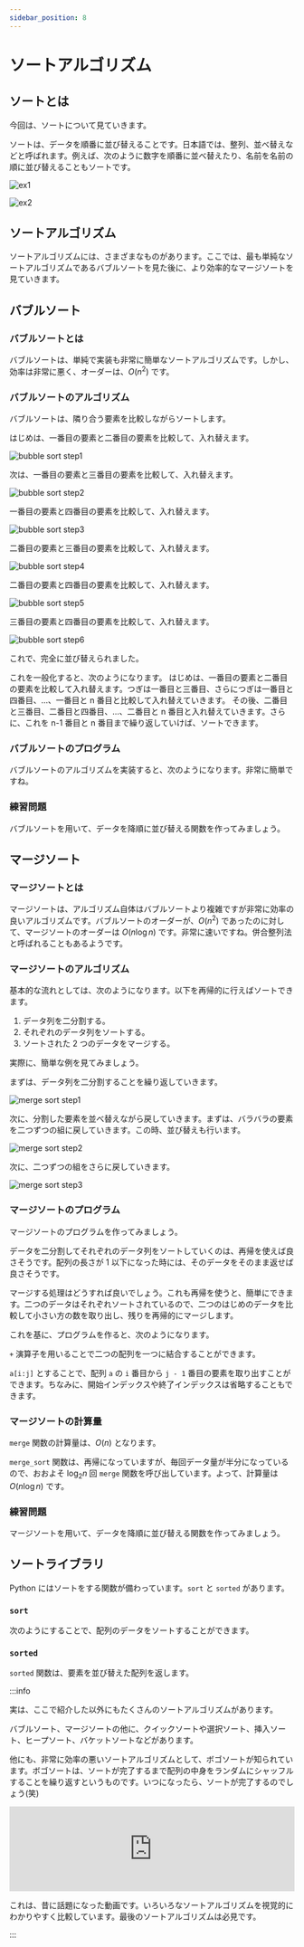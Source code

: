 ```yaml
---
sidebar_position: 8
---
```



# ソートアルゴリズム

## ソートとは

今回は、ソートについて見ていきます。

ソートは、データを順番に並び替えることです。日本語では、整列、並べ替えなどと呼ばれます。例えば、次のように数字を順番に並べ替えたり、名前を名前の順に並び替えることもソートです。

![ex1](sort-ex1.drawio.svg)

![ex2](sort-ex2.drawio.svg)

## ソートアルゴリズム

ソートアルゴリズムには、さまざまなものがあります。ここでは、最も単純なソートアルゴリズムであるバブルソートを見た後に、より効率的なマージソートを見ていきます。

## バブルソート

### バブルソートとは

バブルソートは、単純で実装も非常に簡単なソートアルゴリズムです。しかし、効率は非常に悪く、オーダーは、$O(n^2)$ です。

### バブルソートのアルゴリズム

バブルソートは、隣り合う要素を比較しながらソートします。

はじめは、一番目の要素と二番目の要素を比較して、入れ替えます。

![bubble sort step1](bubble-sort1.drawio.svg)

次は、一番目の要素と三番目の要素を比較して、入れ替えます。

![bubble sort step2](bubble-sort2.drawio.svg)

一番目の要素と四番目の要素を比較して、入れ替えます。

![bubble sort step3](bubble-sort3.drawio.svg)

二番目の要素と三番目の要素を比較して、入れ替えます。

![bubble sort step4](bubble-sort4.drawio.svg)

二番目の要素と四番目の要素を比較して、入れ替えます。

![bubble sort step5](bubble-sort5.drawio.svg)

三番目の要素と四番目の要素を比較して、入れ替えます。

![bubble sort step6](bubble-sort6.drawio.svg)

これで、完全に並び替えられました。

これを一般化すると、次のようになります。
はじめは、一番目の要素と二番目の要素を比較して入れ替えます。つぎは一番目と三番目、さらにつぎは一番目と四番目、…、一番目と n 番目と比較して入れ替えていきます。
その後、二番目と三番目、二番目と四番目、…、二番目と n 番目と入れ替えていきます。さらに、これを n-1 番目と n 番目まで繰り返していけば、ソートできます。

### バブルソートのプログラム

バブルソートのアルゴリズムを実装すると、次のようになります。非常に簡単ですね。

<ViewSource path="/sort/bubble_sort.ipynb" />

### 練習問題

バブルソートを用いて、データを降順に並び替える関数を作ってみましょう。

<Answer>
  <ViewSource path="/sort/bubble_sort_reverse.ipynb" />
</Answer>

## マージソート

### マージソートとは

マージソートは、アルゴリズム自体はバブルソートより複雑ですが非常に効率の良いアルゴリズムです。バブルソートのオーダーが、$O(n^2)$ であったのに対して、マージソートのオーダーは $O(n\log n)$ です。非常に速いですね。併合整列法と呼ばれることもあるようです。

### マージソートのアルゴリズム

基本的な流れとしては、次のようになります。以下を再帰的に行えばソートできます。

1. データ列を二分割する。
1. それぞれのデータ列をソートする。
1. ソートされた 2 つのデータをマージする。

実際に、簡単な例を見てみましょう。

まずは、データ列を二分割することを繰り返していきます。

![merge sort step1](merge-sort1.drawio.svg)

次に、分割した要素を並べ替えながら戻していきます。まずは、バラバラの要素を二つずつの組に戻していきます。この時、並び替えも行います。

![merge sort step2](merge-sort2.drawio.svg)

次に、二つずつの組をさらに戻していきます。

![merge sort step3](merge-sort3.drawio.svg)

### マージソートのプログラム

マージソートのプログラムを作ってみましょう。

データを二分割してそれぞれのデータ列をソートしていくのは、再帰を使えば良さそうです。配列の長さが 1 以下になった時には、そのデータをそのまま返せば良さそうです。

マージする処理はどうすれば良いでしょう。これも再帰を使うと、簡単にできます。二つのデータはそれぞれソートされているので、二つのはじめのデータを比較して小さい方の数を取り出し、残りを再帰的にマージします。

これを基に、プログラムを作ると、次のようになります。

<ViewSource path="/sort/merge_sort.ipynb" />

`+` 演算子を用いることで二つの配列を一つに結合することができます。

`a[i:j]` とすることで、配列 `a` の `i` 番目から `j - 1` 番目の要素を取り出すことができます。ちなみに、開始インデックスや終了インデックスは省略することもできます。

### マージソートの計算量

`merge` 関数の計算量は、$O(n)$ となります。

`merge_sort` 関数は、再帰になっていますが、毎回データ量が半分になっているので、おおよそ $\log_2 n$ 回 `merge` 関数を呼び出しています。よって、計算量は $O(n\log n)$ です。

### 練習問題

マージソートを用いて、データを降順に並び替える関数を作ってみましょう。

<Answer>
  <ViewSource path="/sort/merge_sort_reverse.ipynb" />
</Answer>

## ソートライブラリ

Python にはソートをする関数が備わっています。`sort` と `sorted` があります。

### `sort`

次のようにすることで、配列のデータをソートすることができます。

<ViewSource path="/sort/sort.ipynb" />

### `sorted`

`sorted` 関数は、要素を並び替えた配列を返します。

<ViewSource path="/sort/sorted.ipynb" />

:::info

実は、ここで紹介した以外にもたくさんのソートアルゴリズムがあります。

バブルソート、マージソートの他に、クイックソートや選択ソート、挿入ソート、ヒープソート、バケットソートなどがあります。

他にも、非常に効率の悪いソートアルゴリズムとして、ボゴソートが知られています。ボゴソートは、ソートが完了するまで配列の中身をランダムにシャッフルすることを繰り返すというものです。いつになったら、ソートが完了するのでしょう(笑)

<iframe
  width="100%"
  style={{ aspectRatio: "16/9" }}
  src="https://www.youtube.com/embed/kPRA0W1kECg"
  title="YouTube video player"
  frameborder="0"
  allow="accelerometer; autoplay; clipboard-write; encrypted-media; gyroscope; picture-in-picture; web-share"
  allowfullscreen
></iframe>

これは、昔に話題になった動画です。いろいろなソートアルゴリズムを視覚的にわかりやすく比較しています。最後のソートアルゴリズムは必見です。

:::
